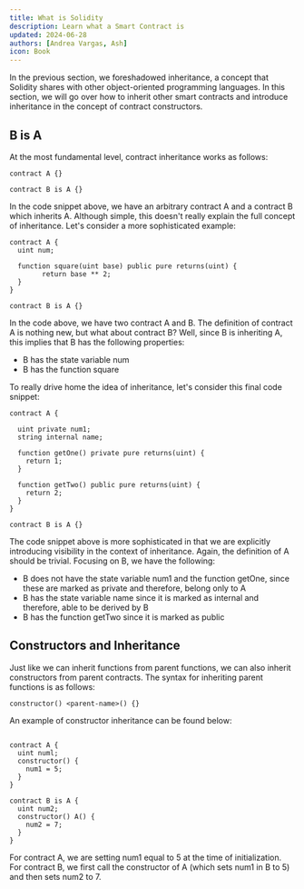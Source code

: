 ```yaml
---
title: What is Solidity
description: Learn what a Smart Contract is
updated: 2024-06-28
authors: [Andrea Vargas, Ash]
icon: Book
---
```

In the previous section, we foreshadowed inheritance, a concept that Solidity shares with other object-oriented programming languages. In this section, we will go over how to inherit other smart contracts and introduce inheritance in the concept of contract constructors.

## B is A

At the most fundamental level, contract inheritance works as follows:

```solidity
contract A {}
​
contract B is A {}
```

In the code snippet above, we have an arbitrary contract A and a contract B which inherits A. Although simple, this doesn't really explain the full concept of inheritance. Let's consider a more sophisticated example:

```solidity
contract A {
  uint num;
  
  function square(uint base) public pure returns(uint) {
        return base ** 2;
  }
}
​
contract B is A {}
```

In the code above, we have two contract A and B. The definition of contract A is nothing new, but what about contract B? Well, since B is inheriting A, this implies that B has the following properties:

- B has the state variable num
- B has the function square

To really drive home the idea of inheritance, let's consider this final code snippet:

```solidity
contract A {
  
  uint private num1;
  string internal name;
  
  function getOne() private pure returns(uint) {
    return 1;
  }
  
  function getTwo() public pure returns(uint) {
    return 2;
  }
}
​
contract B is A {}
```

The code snippet above is more sophisticated in that we are explicitly introducing visibility in the context of inheritance. Again, the definition of A should be trivial. Focusing on B, we have the following:

- B does not have the state variable num1 and the function getOne, since these are marked as private and therefore, belong only to A
- B has the state variable name since it is marked as internal and therefore, able to be derived by B
- B has the function getTwo since it is marked as public

## Constructors and Inheritance

Just like we can inherit functions from parent functions, we can also inherit constructors from parent contracts. The syntax for inheriting parent functions is as follows:

```solidity
constructor() <parent-name>() {}

```

An example of constructor inheritance can be found below:

```solidity

contract A {
  uint numl;
  constructor() {
    num1 = 5;
  }
}
​
contract B is A {
  uint num2;
  constructor() A() {
    num2 = 7;
  }
}   
```

For contract A, we are setting num1 equal to 5 at the time of initialization. For contract B, we first call the constructor of A (which sets num1 in B to 5) and then sets num2 to 7. 